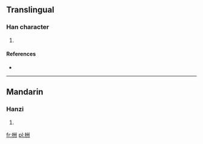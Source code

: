 ==Translingual==

===Han character===
{{Han char|rn=75|rad=木|as=06|sn=10|four=4290<sub>0</sub>|canj=木戈中中 (DILL)}}

# {{defn|Han|sort=木06}}

====References====
* {{Han ref|kx=0523.050|dkj=14718|hdz=21207.040|uh=6826|ud=26662|bh=D1EE|bd=53742}}

----

==Mandarin==

===Hanzi===
{{cmn-hanzi|pin=[[chóu]] ([[chou2]])|wg=ch'ou<sup>2</sup>}}

# {{defn|lang=cmn|sort=木06}}

[[fr:栦]]
[[pl:栦]]